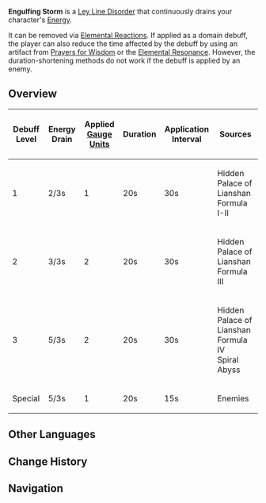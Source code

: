 {{Status Infobox
|image    = Tutorial Adventure Engulfing Storm.png
|type     = Ley Line Disorders
|type2    = Auras
|element  = Electro
|icon     = Icon Engulfing Storm
|color    = Purple
|domain   = Hidden Palace of Lianshan Formula
|domain2   = Midsummer Courtyard
|effect   = Your character will be periodically inflicted with Engulfing Storm, continuously draining your Energy until the inflicted {{Electro}} element is removed.
}}
'''Engulfing Storm''' is a [[Ley Line Disorder]] that continuously drains your character's [[Energy]].

It can be removed via [[Elemental Reactions]]. If applied as a domain debuff, the player can also reduce the time affected by the debuff by using an artifact from [[Prayers for Wisdom]] or the {{color|Cryo|Shattering Ice}} [[Elemental Resonance]]. However, the duration-shortening methods do not work if the debuff is applied by an enemy.

==Overview==
{| class="article-table" style="text-align: center;"
! Debuff Level !! Energy Drain !! Applied [[Gauge Unit]]s !! Duration !! Application Interval !! Sources
|-
| 1
| 2/3s
| 1
| 20s
| 30s
| Hidden Palace of Lianshan Formula I-II
|-
| 2
| 3/3s
| 2
| 20s
| 30s
| Hidden Palace of Lianshan Formula III
|-
| 3
| 5/3s
| 2
| 20s
| 30s
| Hidden Palace of Lianshan Formula IV<br />Spiral Abyss
|-
| Special
| 5/3s
| 1
| 20s
| 15s
| Enemies
|}

==Other Languages==
{{Other Languages
|en      = Engulfing Storm
|zhs     = 嗜能之雷
|zhs_rm  = Shì Néng zhī Léi
|zht     = 嗜能之雷
|zht_rm  = Shì Néng zhī Léi
|zh_tl   = Energy-Fond Thunder
|ja      = 嗜欲の雷
|ja_rm   = Shiyoku no Kaminari
|ja_tl   = Ravenous Thunder
|ko      = 흡능의 번개
|ko_rm   = Heupneung-ui Beongae
|ko_tl   = Energy-Drain Lightning
|es      = Tormenta devoradora
|es_tl   = Engulfing Storm
|fr      = Tempête dévastatrice
|fr_tl   = Devastating Storm
|ru      = Объятия грозы
|ru_tl   = Thunder's Embrace
|th      = Engulfing Storm
|vi      = Tia Sét Tham Lam
|vi_tl   = 
|de      = Hungriger Blitz
|de_tl   = Hungry Lightning
|id      = Engulfing Storm
|pt      = Tormenta Devastadora
|pt_tl   = 
|tr      = 
|tr_tl   = 
|it      = 
|it_tl   = 
}}

==Change History==
{{Change History|1.0}}

==Navigation==
{{Ley Line Disorder Navbox}}